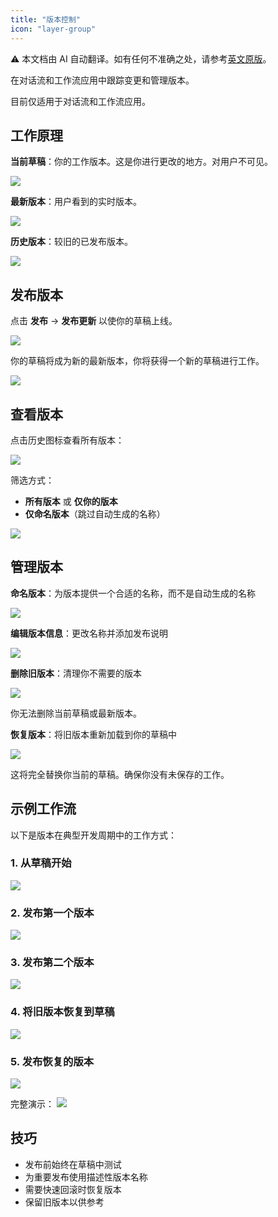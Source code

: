 ```yaml
---
title: "版本控制"
icon: "layer-group"
---
```


<Note> ⚠️ 本文档由 AI 自动翻译。如有任何不准确之处，请参考[英文原版](/en/documentation/pages/build/version-control)。</Note>


在对话流和工作流应用中跟踪变更和管理版本。

<Info>
  目前仅适用于对话流和工作流应用。
</Info>

## 工作原理

**当前草稿**：你的工作版本。这是你进行更改的地方。对用户不可见。

![](https://assets-docs.dify.ai/2025/03/38296a597c0ca31b5fb70be2234f2363.png)

**最新版本**：用户看到的实时版本。

![](https://assets-docs.dify.ai/2025/03/e4c06a0817c30cf9e8893487c889cb02.png)

**历史版本**：较旧的已发布版本。

![](https://assets-docs.dify.ai/2025/03/4cd05033b93d84b53496f3d02e88601f.png)

## 发布版本

点击 **发布** → **发布更新** 以使你的草稿上线。

![](https://assets-docs.dify.ai/2025/03/26f3f324ab4ecb965708d553ddd78d97.png)

你的草稿将成为新的最新版本，你将获得一个新的草稿进行工作。

![](https://assets-docs.dify.ai/2025/03/67e95de17577bc272addad6c33f8ea59.png)

## 查看版本

点击历史图标查看所有版本：

![](https://assets-docs.dify.ai/2025/03/eed667bbc9498425342c09039054cf98.png)

筛选方式：
- **所有版本** 或 **仅你的版本**
- **仅命名版本**（跳过自动生成的名称）

![](https://assets-docs.dify.ai/2025/03/0bf8fef8858671a8fef160f49dd83dad.jpg)

## 管理版本

**命名版本**：为版本提供一个合适的名称，而不是自动生成的名称

![](https://assets-docs.dify.ai/2025/03/ac149f63da6611d7080d305dd3fad65c.jpg)

**编辑版本信息**：更改名称并添加发布说明

![](https://assets-docs.dify.ai/2025/03/1d840edf979132a9bbf1e065f95e663c.jpg)

**删除旧版本**：清理你不需要的版本

![](https://assets-docs.dify.ai/2025/03/25ad1999fc9f6f44fcac04526ac5563a.jpg)

<Warning>
  你无法删除当前草稿或最新版本。
</Warning>

**恢复版本**：将旧版本重新加载到你的草稿中

![](https://assets-docs.dify.ai/2025/03/c96b714accc29df8e46e711782a7a6a9.jpg)

<Warning>
  这将完全替换你当前的草稿。确保你没有未保存的工作。
</Warning>

## 示例工作流

以下是版本在典型开发周期中的工作方式：

### 1. 从草稿开始
![](https://assets-docs.dify.ai/2025/03/35ece9d5d5d4d8c46a3fb5ceae4d0c15.jpeg)

### 2. 发布第一个版本
![](https://assets-docs.dify.ai/2025/03/3d1f66cdeb08710f01462a6b0f3ed0a8.jpeg)

### 3. 发布第二个版本
![](https://assets-docs.dify.ai/2025/03/92ffbf88a3cbeeeeab47c1bd8b4f7198.jpeg)

### 4. 将旧版本恢复到草稿
![](https://assets-docs.dify.ai/2025/03/541f1891416af90dab5b51bfec833249.jpeg)

### 5. 发布恢复的版本
![](https://assets-docs.dify.ai/2025/03/3572a4f2edef166c3f14e4ec4e68b297.jpeg)

完整演示：
![](https://assets-docs.dify.ai/2025/03/dc7c15a4dfafb72ce7fffea294d5b5e5.gif)

## 技巧

- 发布前始终在草稿中测试
- 为重要发布使用描述性版本名称
- 需要快速回滚时恢复版本
- 保留旧版本以供参考
